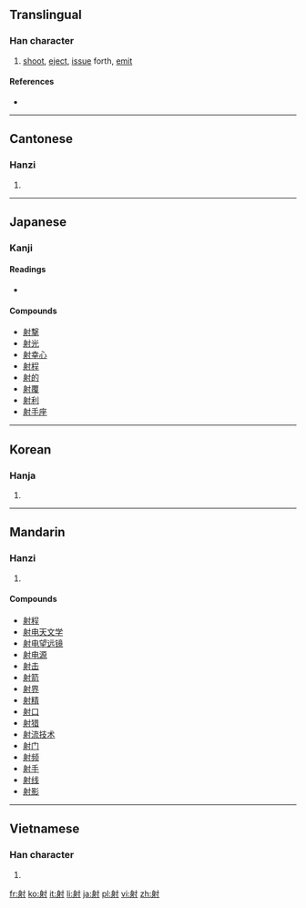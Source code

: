 ==Translingual==

===Han character===
{{Han char|rn=41|rad=寸|as=07|sn=10|four=2420<sub>0</sub>|canj=竹竹木戈 (HHDI)}}

# [[shoot]], [[eject]], [[issue]] forth, [[emit]]

====References====
* {{Han ref|kx=0294.130|dkj=07434|dj=0582.080|hdz=10506.100|uh=5C04|ud=23556|bh=AE67|bd=44647}}

----

==Cantonese==

===Hanzi===
{{yue-hanzi|jyut=|y=se6}}

# {{defn|Cantonese|sort=寸07}}

----

==Japanese==

===Kanji===
{{ja-kanji|grade=6|rs=寸07}}

====Readings====
*{{ja-readings|on=[[しゃ]] (sha), [[せき]] (seki)|kun=[[いる]] (iru), [[あてる]] (ateru), [[さす]] (sasu)}}

====Compounds====
* [[射撃]]
* [[射光]]
* [[射幸心]]
* [[射程]]
* [[射的]]
* [[射覆]]
* [[射利]]
* [[射手座]]

----

==Korean==

===Hanja===
{{ko-hanja|hangeul=[[사]], [[석]]|rv=sa, seok|mr=sa, sŏk}}

# {{defn|Korean|sort=寸07}}

----

==Mandarin==

===Hanzi===
{{cmn-hanzi|pin=[[shè]] ([[she4]]), [[yè]] ([[ye4]]), [[yì]] ([[yi4]])|wg=}}

# {{defn|Mandarin|sort=寸07}}

====Compounds====
* [[射程]]
* [[射电天文学]]
* [[射电望远镜]]
* [[射电源]]
* [[射击]]
* [[射箭]]
* [[射界]]
* [[射精]]
* [[射口]]
* [[射猎]]
* [[射流技术]]
* [[射门]]
* [[射频]]
* [[射手]]
* [[射线]]
* [[射影]]

----

==Vietnamese==

===Han character===
{{vi-hantu|[[xạ]]|rs=寸07}}

# {{defn|Vietnamese|sort=寸07}}

[[fr:射]]
[[ko:射]]
[[it:射]]
[[li:射]]
[[ja:射]]
[[pl:射]]
[[vi:射]]
[[zh:射]]